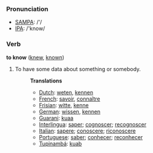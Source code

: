 === Pronunciation ===
*[[w:SAMPA|SAMPA]]: /'/
*[[w:IPA|IPA]]: /'know/

=== Verb ===

'''to know''' ([[knew]], [[known]])

#To have some data about something or somebody.
#:'''Translations'''
#:*[[Dutch]]: [[weten]], [[kennen]]
#:*[[French]]: [[savoir]], [[connaître]]
#:*[[Frisian]]: [[witte]], [[kenne]]
#:*[[German]]: [[wissen]], [[kennen]]
#:*[[Guarani]]: [[kuaa]]
#:*[[Interlingua]]: [[saper]]; [[cognoscer]]; [[recognoscer]]
#:*[[Italian]]: [[sapere]]; [[conoscere]]; [[riconoscere]]
#:*[[Portuguese]]: [[saber]]; [[conhecer]]; [[reconhecer]]
#:*[[Tupinambá]]: [[kuab]]